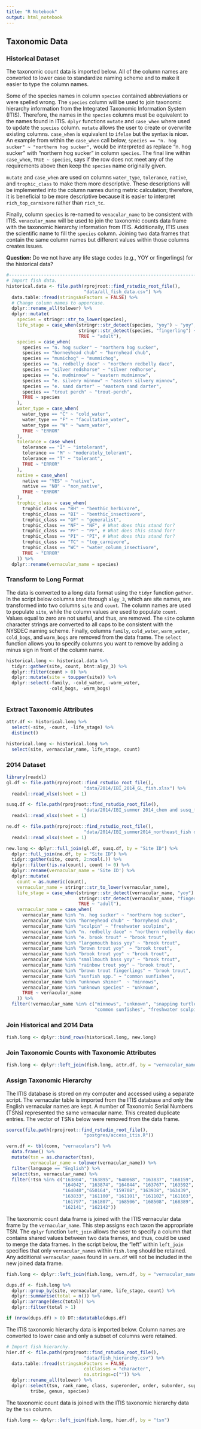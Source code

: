 ```yaml
---
title: "R Notebook"
output: html_notebook
---
```


## Taxonomic Data
### Historical Dataset
The taxonomic count data is imported below. All of the column names 
are converted to lower case to standardize naming scheme and to make it
easier to type the column names. 

Some of the species names in column `species` 
contained abbreviations or were spelled wrong. The `species` column will be used
to join taxonomic hierarchy information from the Integrated Taxonomic 
Information System (ITIS). Therefore, the names in the `species` columns must be
equivalent to the names found in ITIS. `dplyr` functions `mutate` and `case_when`
where used to update the `species` column. `mutate` allows the 
user to create or overwrite existing columns. `case_when` is equivalent to 
`ifelse` but the syntax is nicer. An example from within the `case_when` call 
below, `species == "n. hog sucker" ~ "northern hog sucker",` would be interpreted 
as replace "n. hog sucker" with "northern hog sucker" in column `species`. The final
line within `case_when`, `TRUE ~ species`, says if the row does not meet any of the 
requirements above then keep the `species` name originally given.

`mutate` and `case_when` are used on columns `water_type`, `tolerance`, 
`native`, and `trophic_class` to make them more descriptive. These 
descriptions will be implemented into the column names during metric 
calculation; therefore, it is beneficial to be more descriptive because 
it is easier to interpret `rich_top_carnivore` rather than `rich_tc`.

Finally, column `species` is re-named to `venacular_name` to be consistent with 
ITIS. `venacular_name` will be used to join the taxonomic counts data frame 
with the taxonomic hierarchy information from ITIS. Additionally, ITIS uses the 
scientific name to fill the `species` column. Joining two data frames that contain 
the same column names but different values within those columns creates issues.

__Question:__ Do we not have any life stage codes (e.g., YOY or fingerlings) for the historical data?

```r
#------------------------------------------------------------------------------
# Import fish data.
historical.data <- file.path(rprojroot::find_rstudio_root_file(),
                             "data/all_fish_data.csv") %>% 
  data.table::fread(stringsAsFactors = FALSE) %>% 
  # Change column names to uppercase.
  dplyr::rename_all(tolower) %>% 
  dplyr::mutate(
    species = stringr::str_to_lower(species),
    life_stage = case_when(stringr::str_detect(species, "yoy") ~ "yoy",
                           stringr::str_detect(species, "fingerling") ~ "fingerling",
                           TRUE ~ "adult"),
    species = case_when(
      species == "n. hog sucker" ~ "northern hog sucker",
      species == "horneyhead chub" ~ "hornyhead chub",
      species == "mumichog" ~ "mummichog",
      species == "n. redbelly dace" ~ "northern redbelly dace",
      species == "silver redshorse" ~ "silver redhorse",
      species == "e. mudminnow" ~ "eastern mudminnow",
      species == "e. silvery minnow" ~ "eastern silvery minnow",
      species == "e. sand darter" ~ "eastern sand darter",
      species == "trout perch" ~ "trout-perch",
      TRUE ~ species
    ),
    water_type = case_when(
      water_type == "C" ~ "cold_water",
      water_type == "F" ~ "facultative_water",
      water_type == "W" ~ "warm_water",
      TRUE ~ "ERROR"
    ),
    tolerance = case_when(
      tolerance == "I" ~ "intolerant",
      tolerance == "M" ~ "moderately_tolerant",
      tolerance == "T" ~ "tolerant",
      TRUE ~ "ERROR"
    ),
    native = case_when(
      native == "YES" ~ "native",
      native == "NO" ~ "non_native",
      TRUE ~ "ERROR"
    ),
    trophic_class = case_when(
      trophic_class == "BH" ~ "benthic_herbivore",
      trophic_class == "BI" ~ "benthic_insectivore",
      trophic_class == "GF" ~ "generalist",
      trophic_class == "NF" ~ "NF", # What does this stand for?
      trophic_class == "PF" ~ "PF", # What does this stand for?
      trophic_class == "PI" ~ "PI", # What does this stand for?
      trophic_class == "TC" ~ "top_carnivore",
      trophic_class == "WC" ~ "water_column_insectivore",
      TRUE ~ "ERROR"
    )) %>% 
  dplyr::rename(vernacular_name = species)
```

### Transform to Long Format

The data is converted to a long data format using the `tidyr` function 
`gather`. In the script below columns `btnt` through `algy_3`, which are 
site names, are transformed into two columns `site` and `count`. The column 
names are used to populate `site`, while the column values are used to 
populate `count`. Values equal to zero are not useful, and thus, are removed. 
The `site` column character strings are converted to all caps to be 
consistent with the NYSDEC naming scheme. Finally, columns `family`, 
`cold_water`, `warm_water`, `cold_bogs`, and `warm_bogs` are removed from 
the data frame. The `select` function allows you to specify columns you 
want to remove by adding a minus sign in front of the column name.

```r
historical.long <- historical.data %>% 
  tidyr::gather(site, count, btnt:algy_3) %>% 
  dplyr::filter(count > 0) %>% 
  dplyr::mutate(site = toupper(site)) %>% 
  dplyr::select(-family, -cold_water, -warm_water,
                -cold_bogs, -warm_bogs)
  
```

### Extract Taxonomic Attributes

```r
attr.df <- historical.long %>% 
  select(-site, -count, -life_stage) %>% 
  distinct()

historical.long <- historical.long %>% 
  select(site, vernacular_name, life_stage, count)
```


### 2014 Dataset

```r
library(readxl)
gl.df <- file.path(rprojroot::find_rstudio_root_file(),
                             "data/2014/IBI_2014_GL_fish.xlsx") %>% 
  readxl::read_xlsx(sheet = 1)

susq.df <- file.path(rprojroot::find_rstudio_root_file(),
                             "data/2014/IBI_summer 2014_chem and susq_fish data.xlsx") %>% 
  readxl::read_xlsx(sheet = 1)

ne.df <- file.path(rprojroot::find_rstudio_root_file(),
                             "data/2014/IBI_summer2014_northeast_fish data.xlsx") %>% 
  readxl::read_xlsx(sheet = 1)
```


```r
new.long <- dplyr::full_join(gl.df, susq.df, by = "Site ID") %>% 
  dplyr::full_join(ne.df, by = "Site ID") %>% 
  tidyr::gather(site, count, 2:ncol(.)) %>% 
  dplyr::filter(!is.na(count), count != 0) %>% 
  dplyr::rename(vernacular_name = 'Site ID') %>% 
  dplyr::mutate(
    count = as.numeric(count),
    vernacular_name = stringr::str_to_lower(vernacular_name),
    life_stage = case_when(stringr::str_detect(vernacular_name, "yoy") ~ "yoy",
                           stringr::str_detect(vernacular_name, "fingerling") ~ "fingerling",
                           TRUE ~ "adult"),
    vernacular_name = case_when(
      vernacular_name %in% "n. hog sucker" ~ "northern hog sucker",
      vernacular_name %in% "horneyhead chub" ~ "hornyhead chub", 
      vernacular_name %in% "sculpin" ~ "freshwater sculpins", 
      vernacular_name %in% "n. redbelly dace" ~ "northern redbelly dace",
      vernacular_name %in% "e. brook trout" ~ "brook trout",
      vernacular_name %in% "largemouth bass yoy" ~ "brook trout",
      vernacular_name %in% "brown trout yoy"  ~ "brook trout",
      vernacular_name %in% "brook trout yoy" ~ "brook trout",
      vernacular_name %in% "smallmouth bass yoy" ~ "brook trout",
      vernacular_name %in% "rainbow trout yoy" ~ "brook trout",
      vernacular_name %in% "brown trout fingerlings" ~ "brook trout",
      vernacular_name %in% "sunfish spp." ~ "common sunfishes",
      vernacular_name %in% "unknown shiner"  ~ "minnows",
      vernacular_name %in% "unknown species" ~ "unknown",
      TRUE ~ vernacular_name
    )) %>% 
  filter(!vernacular_name %in% c("minnows", "unknown", "snapping turtles",
                                 "common sunfishes", "freshwater sculpins"))
```

### Join Historical and 2014 Data

```r
fish.long <- dplyr::bind_rows(historical.long, new.long)
```

### Join Taxonomic Counts with Taxonomic Attributes

```r
fish.long <- dplyr::left_join(fish.long, attr.df, by = "vernacular_name")
```


### Assign Taxonomic Hierarchy

The ITIS database is stored on my computer and accessed using a separate 
script. The vernacular table is imported from the ITIS database and only 
the English vernacular names are kept. A number of Taxonomic Serial Numbers
(TSNs) represented the same vernacular name. This created duplicate entries. 
The vector of TSNs below were removed from the data frame.
```r
source(file.path(rprojroot::find_rstudio_root_file(),
                             "postgres/access_itis.R"))

vern.df <- tbl(conn, "vernaculars") %>% 
  data.frame() %>% 
  mutate(tsn = as.character(tsn),
         vernacular_name = tolower(vernacular_name)) %>%
  filter(language == "English") %>% 
  select(tsn, vernacular_name) %>% 
  filter(!tsn %in% c("163804", "163895", "640068", "163837", "168159", 
                     "164042", "163874", "164044", "163767", "163592", 
                     "164040","650164", "159708", "163938", "163439",
                     "163833", "161100", "161101", "161102", "161103",
                     "161797", "161807", "168506", "168508", "168389",
                     "162141", "162142"))
```

The taxonomic count data frame is joined with the ITIS vernacular data frame 
by the `vernacular_name`. This step assigns each taxon the appropriate TSN. 
The `dplyr` function `left_join` allows the user to specify a column that contains 
shared values between two data frames, and thus, could be used to merge the data 
frames. In the script below, the "left" within `left_join` specifies that only 
`vernacular_names` within `fish.long` should be retained. Any additional 
`vernacular_names` found in `vern.df` will not be included in the new joined 
data frame.
```r
fish.long <- dplyr::left_join(fish.long, vern.df, by = "vernacular_name")

dups.df <- fish.long %>% 
  dplyr::group_by(site, vernacular_name, life_stage, count) %>% 
  dplyr::summarise(total = n()) %>% 
  dplyr::arrange(desc(total)) %>% 
  dplyr::filter(total > 1)

if (nrow(dups.df) > 0) DT::datatable(dups.df)

```

The ITIS taxonomic hierarchy data is imported below. Column names 
are converted to lower case and only a subset of columns were retained.
```r
# Import fish hierarchy.
hier.df <- file.path(rprojroot::find_rstudio_root_file(),
                             "data/fish_hierarchy.csv") %>% 
  data.table::fread(stringsAsFactors = FALSE,
                             colClasses = "character",
                             na.strings=c("")) %>% 
  dplyr::rename_all(tolower) %>% 
  dplyr::select(tsn, rank_name, class, superorder, order, suborder, superfamily, family, subfamily,
         tribe, genus, species) 
```

The taxonomic count data is joined with the ITIS taxonomic hierarchy data 
by the `tsn` column.
```r
fish.long <- dplyr::left_join(fish.long, hier.df, by = "tsn")
```
